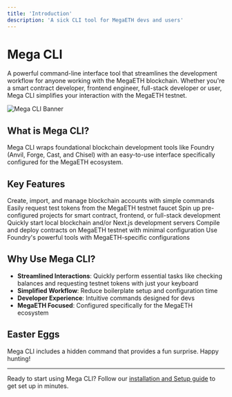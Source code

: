 ```yaml
---
title: 'Introduction'
description: 'A sick CLI tool for MegaETH devs and users'
---
```


# Mega CLI

A powerful command-line interface tool that streamlines the development workflow for anyone working with the MegaETH blockchain. Whether you're a smart contract developer, frontend engineer, full-stack developer or user, Mega CLI simplifies your interaction with the MegaETH testnet.

![Mega CLI Banner](/images/banner.png)

## What is Mega CLI?

Mega CLI wraps foundational blockchain development tools like Foundry (Anvil, Forge, Cast, and Chisel) with an easy-to-use interface specifically configured for the MegaETH ecosystem.

## Key Features

<CardGroup cols={2}>
 <Card title="Account Management" icon="wallet" href="/commands/account">
   Create, import, and manage blockchain accounts with simple commands
 </Card>
 <Card title="Faucet Access" icon="faucet-drip" href="/commands/faucet">
   Easily request test tokens from the MegaETH testnet faucet
 </Card>
 <Card title="Project Templates" icon="rectangle-terminal" href="/commands/init">
   Spin up pre-configured projects for smart contract, frontend, or full-stack development
 </Card>
 <Card title="Development Environment" icon="gears" href="/commands/dev">
   Quickly start local blockchain and/or Next.js development servers
 </Card>
 <Card title="Smart Contract Operations" icon="file-contract" href="/commands/deploy">
   Compile and deploy contracts on MegaETH testnet with minimal configuration
 </Card>
 <Card title="Foundry Integration" icon="hammer" href="/reference/foundry">
   Use Foundry's powerful tools with MegaETH-specific configurations
 </Card>
</CardGroup>

## Why Use Mega CLI?
- **Streamlined Interactions**: Quickly perform essential tasks like checking balances and requesting testnet tokens with just your keyboard
- **Simplified Workflow**: Reduce boilerplate setup and configuration time
- **Developer Experience**: Intuitive commands designed for devs
- **MegaETH Focused**: Configured specifically for the MegaETH ecosystem

## Easter Eggs

Mega CLI includes a hidden command that provides a fun surprise. Happy hunting!

---
Ready to start using Mega CLI? Follow our [installation and Setup guide](/installation-and-setup) to get set up in minutes.